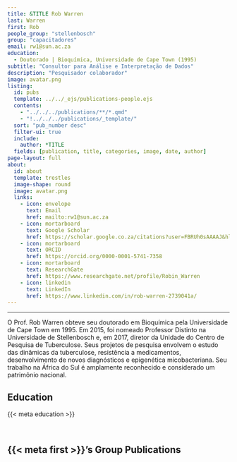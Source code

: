 ---
title: &TITLE Rob Warren
last: Warren
first: Rob
people_group: "stellenbosch"
group: "capacitadores"
email: rw1@sun.ac.za
education:
  - Doutorado | Bioquímica, Universidade de Cape Town (1995)
subtitle: "Consultor para Análise e Interpretação de Dados"
description: "Pesquisador colaborador"
image: avatar.png
listing:
  id: pubs
  template: ../../_ejs/publications-people.ejs
  contents:
    - "../../../publications/**/*.qmd"
    - "!../../../publications/_template/"
  sort: "pub_number desc"
  filter-ui: true
  include:
    author: *TITLE
  fields: [publication, title, categories, image, date, author]
page-layout: full
about:
  id: about
  template: trestles
  image-shape: round
  image: avatar.png
  links:
    - icon: envelope
      text: Email
      href: mailto:rw1@sun.ac.za
    - icon: mortarboard
      text: Google Scholar
      href: https://scholar.google.co.za/citations?user=FBRUh0sAAAAJ&hl=en
    - icon: mortarboard
      text: ORCID
      href: https://orcid.org/0000-0001-5741-7358
    - icon: mortarboard
      text: ResearchGate
      href: https://www.researchgate.net/profile/Robin_Warren
    - icon: linkedin
      text: LinkedIn
      href: https://www.linkedin.com/in/rob-warren-2739041a/
---

<hr>

:::{#about}

O Prof. Rob Warren obteve seu doutorado em Bioquímica pela Universidade de Cape Town em 1995. Em 2015, foi nomeado Professor Distinto na Universidade de Stellenbosch e, em 2017, diretor da Unidade do Centro de Pesquisa de Tuberculose. Seus projetos de pesquisa envolvem o estudo das dinâmicas da tuberculose, resistência a medicamentos, desenvolvimento de novos diagnósticos e epigenética micobacteriana. Seu trabalho na África do Sul é amplamente reconhecido e considerado um patrimônio nacional.

## Education
{{< meta education >}}

<br>

:::

## {{< meta first >}}'s Group Publications

:::{#pubs}
:::
